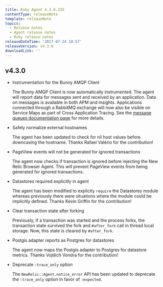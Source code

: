 ```yaml
---
title: Ruby Agent 4.3.0.335
contentType: releaseNote
template: releaseNote
topics:
  - Release notes
  - Agent release notes
  - Ruby release notes
releaseDateTime: '2017-07-24 10:57'
releaseVersion: v4.3.0
downloadLink: ''
---
```


## v4.3.0

* Instrumentation for the Bunny AMQP Client

  The Bunny AMQP Client is now automatically instrumented. The agent will report data for messages sent and received by an application. Data on messages is available in both APM and Insights. Applications connected through a RabbitMQ exchange will now also be visible on Service Maps as part of Cross Application Tracing. See the [message queues documentation page](https://docs.newrelic.com/docs/agents/ruby-agent/features/message-queues) for more details.
* Safely normalize external hostnames

  The agent has been updated to check for nil host values before downcasing the hostname. Thanks Rafael Valério for the contribution!
* PageView events will not be generated for ignored transactions

  The agent now checks if transaction is ignored before injecting the New Relic Browser Agent. This will prevent PageView events from being generated for ignored transactions.
* Datastores required explicitly in agent

  The agent has been modified to explicity `require` the Datastores module whereas previously there were situations where the module could be implicitly defined. Thanks Kevin Griffin for the contribution!
* Clear transaction state after forking

  Previously, if a transaction was started and the process forks, the transaction state survived the fork and `#after_fork` call in thread local storage. Now, this state is cleared by `#after_fork`.
* Postgis adapter reports as Postgres for datastores

  The agent now maps the Postgis adapter to Postgres for datastore metrics. Thanks Vojtěch Vondra for the contribution!
* Deprecate `:trace_only` option

  The `NewRelic::Agent.notice_error` API has been updated to deprecate the `:trace_only` option in favor of `:expected`.
